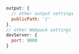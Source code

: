 ```js

  output: {
    // other output settings
    publicPath: '/'
  },
  // other Webpack settings
  devServer: {
    port: 9000
  }
```
